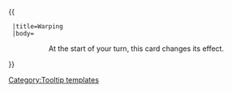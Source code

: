 {{ {{{1|Tooltip hover box}}}
  |title=Warping
  |body=<center>At the start of your turn, this card changes its effect.
</center>
}}<noinclude>[[Category:Tooltip templates]]</noinclude>